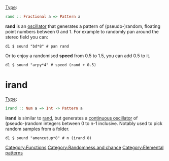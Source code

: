 {{DISPLAYTITLE:rand}} 
[[Type signature|Type]]: <syntaxhighlight lang="haskell" inline>rand :: Fractional a => Pattern a </syntaxhighlight>

'''rand''' is an [[Oscillators|oscillator]] that generates a pattern of (pseudo-)random, floating point numbers between 0 and 1.  For example to randomly pan around the stereo field you can:

<source>
d1 $ sound "bd*8" # pan rand
</source>

Or to enjoy a randomised '''speed''' from 0.5 to 1.5, you can add 0.5 to it.

<source>
d1 $ sound "arpy*4" # speed (rand + 0.5)
</source>


= irand =

[[Type signature|Type]]: <syntaxhighlight lang="haskell" inline>irand :: Num a => Int -> Pattern a</syntaxhighlight>

'''irand''' is similar to [[rand]], but generates a [[Oscillators|continuous oscillator]] of (pseudo-)random integers between 0 to n-1 inclusive.  Notably used to pick random samples from a folder.

<source>
d1 $ sound "amencutup*8" # n (irand 8)
</source>


[[Category:Functions]]
[[Category:Randomness and chance]]
[[Category:Elemental patterns]]